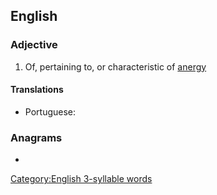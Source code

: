 ==English==

===Adjective===
{{en-adj}}

# Of, pertaining to, or characteristic of [[anergy]]

====Translations====
{{trans-top|of, pertaining to, or characteristic of anergy}}
* Portuguese: {{t|pt|anérgico}}
{{trans-mid}}
{{trans-bottom}}

===Anagrams===
* {{anagrams|en|Grecian|Gricean}}

[[Category:English 3-syllable words]]